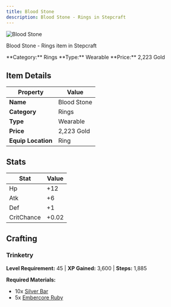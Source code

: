 ```yaml
---
title: Blood Stone
description: Blood Stone - Rings in Stepcraft
---
```


<div className="flex items-start gap-6 mb-8">
  <div className="flex-shrink-0">
    <img src="/assets/resources/trinketry/rings/blood_stone.png" alt="Blood Stone" className="w-24 h-24 border rounded-lg" />
  </div>
  <div className="flex-1">
    <div className="space-y-2">
      <p className="text-lg text-muted-foreground">Blood Stone - Rings item in Stepcraft</p>
      <div className="flex flex-wrap gap-4 text-sm">
        <span className="px-2 py-1 bg-blue-100 dark:bg-blue-900 rounded-md">
          **Category:** Rings
        </span>
        <span className="px-2 py-1 bg-green-100 dark:bg-green-900 rounded-md">
          **Type:** Wearable
        </span>
        <span className="px-2 py-1 bg-yellow-100 dark:bg-yellow-900 rounded-md">
          **Price:** 2,223 Gold
        </span>
      </div>
    </div>
  </div>
</div>

## Item Details

| Property | Value |
|----------|-------|
| **Name** | Blood Stone |
| **Category** | Rings |
| **Type** | Wearable |
| **Price** | 2,223 Gold |
| **Equip Location** | Ring |

## Stats

| Stat | Value |
|------|-------|
| Hp | +12 |
| Atk | +6 |
| Def | +1 |
| CritChance | +0.02 |

## Crafting

### Trinketry

**Level Requirement:** 45 | **XP Gained:** 3,600 | **Steps:** 1,885

**Required Materials:**
- 10x [Silver Bar](/docs/resources/individual/silver_bar)
- 5x [Embercore Ruby](/docs/resources/individual/embercore_ruby)